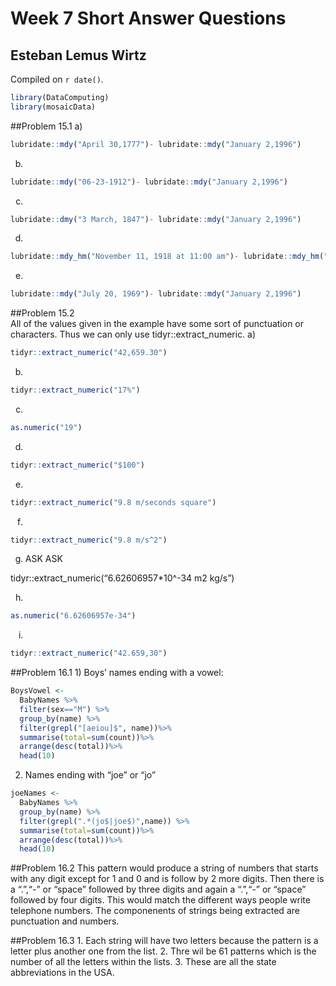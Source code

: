 # Week 7 Short Answer Questions

## Esteban Lemus Wirtz

<!-- leave this material as is -->
Compiled on `r date()`.

```r
library(DataComputing)
library(mosaicData)
```
##Problem 15.1
a)
```r
lubridate::mdy("April 30,1777")- lubridate::mdy("January 2,1996")
```
b)
```r
lubridate::mdy("06-23-1912")- lubridate::mdy("January 2,1996")
```
c)
```r
lubridate::dmy("3 March, 1847")- lubridate::mdy("January 2,1996")
```
d)
```r
lubridate::mdy_hm("November 11, 1918 at 11:00 am")- lubridate::mdy_hm("January 2,1996 at 11:00 am")
```
e)
```r
lubridate::mdy("July 20, 1969")- lubridate::mdy("January 2,1996")
```

##Problem 15.2  
All of the values given in the example have some sort of punctuation or characters. Thus we can only use tidyr::extract_numeric.
a)
```r
tidyr::extract_numeric("42,659.30")
```
b)
```r
tidyr::extract_numeric("17%")
```
c) 
```r
as.numeric("19")
```

d)
```r
tidyr::extract_numeric("$100")
```

e)
```r
tidyr::extract_numeric("9.8 m/seconds square")
```
f)
```r
tidyr::extract_numeric("9.8 m/s^2")
```
g) ASK ASK

tidyr::extract_numeric("6.62606957*10^-34 m2 kg/s")

h)
```r
as.numeric("6.62606957e-34")
```
i)
```r
tidyr::extract_numeric("42.659,30")
```

##Problem 16.1
1) Boys' names ending with a vowel:
```r
BoysVowel <-
  BabyNames %>%
  filter(sex=="M") %>%
  group_by(name) %>%
  filter(grepl("[aeiou]$", name))%>%
  summarise(total=sum(count))%>%
  arrange(desc(total))%>%
  head(10)
```

2) Names ending with "joe" or "jo"
```r
joeNames <-
  BabyNames %>%
  group_by(name) %>%
  filter(grepl(".*(jo$|joe$)",name)) %>%
  summarise(total=sum(count))%>%
  arrange(desc(total))%>%
  head(10)
```

##Problem 16.2
This pattern would produce a string of numbers that starts with any digit except for 1 and 0 and is follow by 2 more digits. Then there is a ".","-" or "space" followed by three digits and again a ".","-" or "space" followed by four digits. This would match the different ways people write telephone numbers. The componenents of strings being extracted are punctuation and numbers.

##Problem 16.3
1. Each string will have two letters because the pattern is a letter plus another one from the list.
2. Thre wil be 61 patterns which is the number of all the letters within the lists.
3. These are all the state abbreviations in the USA.



